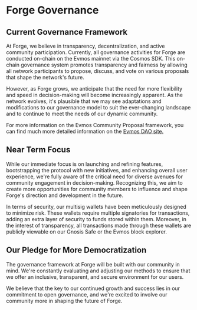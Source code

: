 # Forge Governance

## Current Governance Framework

At Forge, we believe in transparency, decentralization, and active community participation. Currently, all governance activities for Forge are conducted on-chain on the Evmos mainnet via the Cosmos SDK. This on-chain governance system promotes transparency and fairness by allowing all network participants to propose, discuss, and vote on various proposals that shape the network's future.

However, as Forge grows, we anticipate that the need for more flexibility and speed in decision-making will become increasingly apparent. As the network evolves, it's plausible that we may see adaptations and modifications to our governance model to suit the ever-changing landscape and to continue to meet the needs of our dynamic community.

For more information on the Evmos Community Proposal framework, you can find much more detailed information on the [Evmos DAO site.](https://docs.evmos.community)

## Near Term Focus

While our immediate focus is on launching and refining features, bootstrapping the protocol with new initiatives, and enhancing overall user experience, we're fully aware of the critical need for diverse avenues for community engagement in decision-making. Recognizing this, we aim to create more opportunities for community members to influence and shape Forge's direction and development in the future.

In terms of security, our multisig wallets have been meticulously designed to minimize risk. These wallets require multiple signatories for transactions, adding an extra layer of security to funds stored within them. Moreover, in the interest of transparency, all transactions made through these wallets are publicly viewable on our Gnosis Safe or the Evmos block explorer.

## Our Pledge for More Democratization

The governance framework at Forge will be built with our community in mind. We're constantly evaluating and adjusting our methods to ensure that we offer an inclusive, transparent, and secure environment for our users. 

We believe that the key to our continued growth and success lies in our commitment to open governance, and we're excited to involve our community more in shaping the future of Forge.